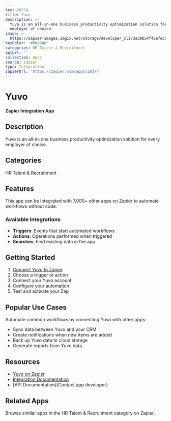 ```yaml
---
key: 20374
title: Yuvo
description: >-
  Yuvo is an all-in-one business productivity optimization solution for every
  employer of choice.
image: >-
  https://zapier-images.imgix.net/storage/developer_cli/3a39b54f42afecd922000be30c6aedf1_3.png?auto=format%2Ccompress&ixlib=python-3.0.0&q=50
hexColor: '#000000'
categories: HR Talent & Recruitment
apiUrl: ''
collection: Apps
source: zapier
type: Integration
zapierUrl: 'https://zapier.com/apps/20374'
---
```

# Yuvo

**Zapier Integration App**

## Description

Yuvo is an all-in-one business productivity optimization solution for every employer of choice.

## Categories

HR Talent & Recruitment

## Features

This app can be integrated with 7,000+ other apps on Zapier to automate workflows without code.

### Available Integrations

- **Triggers**: Events that start automated workflows
- **Actions**: Operations performed when triggered
- **Searches**: Find existing data in the app

## Getting Started

1. [Connect Yuvo to Zapier](https://zapier.com/apps/20374)
2. Choose a trigger or action
3. Connect your Yuvo account
4. Configure your automation
5. Test and activate your Zap

## Popular Use Cases

Automate common workflows by connecting Yuvo with other apps:

- Sync data between Yuvo and your CRM
- Create notifications when new items are added
- Back up Yuvo data to cloud storage
- Generate reports from Yuvo data

## Resources

- [Yuvo on Zapier](https://zapier.com/apps/20374)
- [Integration Documentation](https://zapier.com/apps/20374/integrations)
- [API Documentation](Contact app developer)

## Related Apps

Browse similar apps in the HR Talent & Recruitment category on Zapier.
